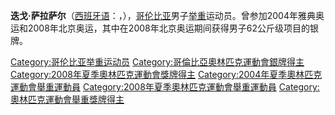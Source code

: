 {{MedalTableTop|Replace this image male.svg|150px}}
{{MedalSport | 男子[[舉重|舉重]]}}
{{MedalCountry | {{COL}} }}
{{MedalCompetition| [[奧林匹克運動會|奧林匹克運動會]]}}
{{MedalSilver| [[2008年夏季奧林匹克運動會|2008年北京]] | [[2008年夏季奧林匹克運動會舉重比賽|62公斤級]]}}
{{MedalBottom}}
'''迭戈·萨拉萨尔'''（[[西班牙语|西班牙语]]：'''{{lang|es|Diego Salazar}}'''，{{bd|1980年|10月3日||}}），[[哥伦比亚|哥伦比亚]]男子[[举重|举重]]运动员。曾参加2004年雅典奥运和2008年北京奥运，其中在2008年北京奥运期间获得男子62公斤级项目的银牌。

{{Colombia-stub}}

{{DEFAULTSORT:Salazar, Diego Fernando}}

[[Category:哥伦比亚举重运动员|Category:哥伦比亚举重运动员]]
[[Category:哥倫比亞奧林匹克運動會銀牌得主|Category:哥倫比亞奧林匹克運動會銀牌得主]]
[[Category:2008年夏季奧林匹克運動會獎牌得主|Category:2008年夏季奧林匹克運動會獎牌得主]]
[[Category:2004年夏季奧林匹克運動會舉重運動員|Category:2004年夏季奧林匹克運動會舉重運動員]]
[[Category:2008年夏季奧林匹克運動會舉重運動員|Category:2008年夏季奧林匹克運動會舉重運動員]]
[[Category:奧林匹克運動會舉重獎牌得主|Category:奧林匹克運動會舉重獎牌得主]]